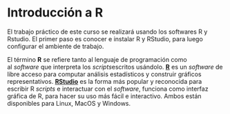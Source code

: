 # Introducción a R

El trabajo práctico de este curso se realizará usando los softwares R y Rstudio. El primer paso es conocer e instalar R y RStudio, para luego configurar el ambiente de trabajo.

El término **R** se refiere tanto al lenguaje de programación como al *software* que interpreta los *scripts*escritos usándolo. [**R**](https://www.r-project.org/about.html) es un *software* de libre acceso para computar análisis estadísticos y construir gráficos representativos. [**RStudio**](https://www.rstudio.com/) es la forma más popular y reconocida para escribir R *scripts* e interactuar con el *software*, funciona como interfaz gráfica de R, para hacer su uso más fácil e interactivo. Ambos están disponibles para Linux, MacOS y Windows.
